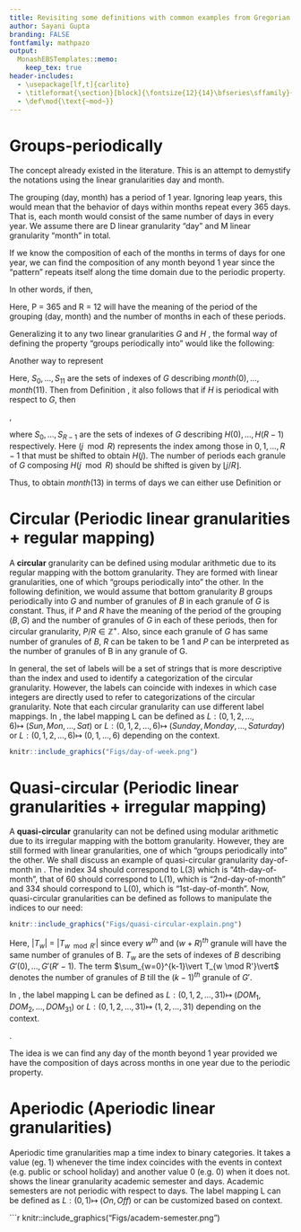 ```yaml
---
title: Revisiting some definitions with common examples from Gregorian calendar
author: Sayani Gupta
branding: FALSE
fontfamily: mathpazo
output:
  MonashEBSTemplates::memo:
    keep_tex: true
header-includes:
  - \usepackage[lf,t]{carlito}
  - \titleformat{\section}[block]{\fontsize{12}{14}\bfseries\sffamily}{\thesection}{0.4em}{}
  - \def\mod{\text{~mod~}}
---
```



# Groups-periodically

The concept already existed in the literature. This is an attempt to demystify the notations using the linear granularities day and month.


The grouping (day, month) has a period of 1 year. Ignoring leap years, this would mean that the behavior of days within months repeat every 365 days. That is, each month would consist of the same number of days in every year. We assume there are D linear granularity "day" and M linear granularity "month" in total.

\begin{equation}\label{eq:eq1}
\begin{split}
month(0) & = day(0)\bigcup day(1)\dots\bigcup day(30)\\
month(1) & = day(31)\bigcup day(32)\dots\bigcup day(58)\\
month(2) & = day(59)\bigcup day(60)\dots\bigcup day(89)\\
\dots\\
month(11) & = day(334)\dots day(363)\bigcup day(364)\\
\end{split}
\end{equation}


If we know the composition of each of the months in terms of days for one year, we can find the composition of any month beyond 1 year since the "pattern" repeats itself along the time domain due to the periodic property. 

In other words,  if 
\begin{equation}\label{eq:eq2}
month(j) = day(a_1)\bigcup day(a_2)\dots\bigcup day(a_k) \quad for \quad j \in {0,1, 2, \dots, 11}
\end{equation}
then,  
\begin{equation}
month(j + R) = day(a_1 + P)\bigcup day(a_2 + P)\dots\bigcup day(a_k + P) \quad for \quad j + R \leq M
\end{equation}

Here, P = 365 and R = 12 will have the meaning of the period of the grouping (day, month) and the number of months in each of these periods.

Generalizing it to any two linear granularities $G$ and $H$ , the formal way of defining the property "groups periodically into" would like the following:

\newtheorem{definition}{Definition}
\begin{definition}\label{def:periodical}
A granularity H is periodical with respect to a granularity $G$ if
(1) $G \trianglelefteq H$, and \\
(2) there exist $R,P \epsilon Z+$, where R is less than the number of granules of H, such
that for all $j \epsilon Z$, if $H(j) = \bigcup_{i \in S}G(i)$ and $H (j + R) \neq \phi$ then
$H (j + R) = \bigcup_{i \in S} G(i + P)$.
\end{definition}

Another way to represent \autoref{eq:eq1}

\begin{equation}\label{eq:eq3}
\begin{split}
month(0) & = \bigcup_{i \in S_0}day(i), \quad S_0 = {0, 1, 2, \dots, 30}\\
month(1) & = \bigcup_{i \in S_1}day(i), \quad S_1 = {31, 32, \dots, 58}\\
month(2) & = \bigcup_{i \in S_2}day(i), \quad S_2 = {59, 60, \dots, 89}\\
\vdots\\
month(11) &  = \bigcup_{i \in S_{11}}day(i), \quad S_{11} = {334, 335, \dots, 364}\\
\end{split}
\end{equation}


Here, ${S_0,...,S_{11}}$ are the sets of indexes of $G$ describing $month(0), . . . , month(11)$. Then from Definition \autoref{def:periodical}, it also follows that if $H$ is periodical with respect to $G$, then

\begin{equation}\label{eq:eq4}
H(j) = \bigcup_{i \in S_{j \mod R}}G(P*\lfloor j/R \rfloor + i), 
\end{equation}, 

where ${S_0,...,S_{R-1}}$ are the sets of indexes of $G$ describing $H (0), . . . , H (R - 1)$ respectively. Here $(j \mod R)$ represents the index among those in ${0, 1, \dots, R-1}$ that must be shifted to obtain $H(j)$. The number of periods each granule of $G$ composing $H(j \mod R)$ should be shifted is given by $\lfloor j/R\rfloor$.


Thus,  to obtain $month(13)$ in terms of days we can either use Definition \autoref{def:periodical} or \autoref{eq:eq4}

\begin{equation}
\begin{split}
month(13) & =  month (1 + 12)\\
 & = \bigcup_{i \in S_1} day(i + 365) \quad since \quad month(1) =  \bigcup_{i \in S_1}day(i), \quad S_1 = {31, 32, \dots, 58}\\
 & = day(31 + 365)\bigcup day(32 + 365)\bigcup day(58 + 365)\\
\end{split}
\end{equation}




\begin{equation}
\begin{split}
month(13) & = \bigcup_{i \in S_{13 \mod 12}}day(365*\lfloor 13/12 \rfloor + i)\\
 & = \bigcup_{i \in S_1}day(365*1 + i)\\
 & = day(31 + 365)\bigcup day(32 + 365)\bigcup day(58 + 365)\\
\end{split}
\end{equation}


# Circular (Periodic linear granularities + regular mapping)

A **circular** granularity can be defined using modular arithmetic due to its regular mapping with the bottom granularity. They are formed with linear granularities, one of which "groups periodically into" the other. In the following definition, we would assume that bottom granularity $B$ groups periodically into $G$ and number of granules of $B$ in each granule of $G$ is constant. Thus, if $P$ and $R$  have the meaning of the period of the grouping $(B, G)$ and the number of granules of $G$ in each of these periods, then for circular granularity, $P/R \in \mathbb{Z}^+$. Also, since each granule of $G$ has same number of granules of $B$, $R$ can be taken to be $1$ and $P$ can be interpreted as the number of granules of B in any granule of G.

\begin{definition}\label{def:circular}
A circular granularity C(B, G) relates a linear granularity $G$ to the bottom granularity B, if

\begin{equation} \label{eq:eq5}
\begin{split}
C_{B, G}(z) & = {L}(z\mod P) \quad \forall z \in \mathbb{Z}^+ \\
\end{split}
\end{equation}
where
z denotes the index set,
B denotes a full-integer labelled bottom granularity which groups periodically into linear granularity $G$ with regular mapping, 
{L} is a label mapping that defines an unique label for each index $l \in {0,1,\dots, (P-1)}$,
and P is the number of granules of B in each granule of G.
\end{definition}


In general, the set of labels will be a set of strings that is more descriptive than the index and used to identify a categorization of the circular granularity. However, the labels can coincide with indexes in which case integers are directly used to refer to categorizations of the circular granularity. Note that each
circular granularity can use different label mappings. In \autoref{fig:day-of-week}, the label mapping L can be defined as $L: ({0,1,2, \dots, 6}) \longmapsto\ ({Sun, Mon, \dots, Sat)}$ or $L: ({0,1,2, \dots, 6}) \longmapsto\ ({Sunday, Monday, \dots, Saturday)}$ or $L: ({0,1,2, \dots, 6}) \longmapsto\ ({0, 1, \dots, 6)}$
depending on the context.

```r
knitr::include_graphics("Figs/day-of-week.png")
```


# Quasi-circular (Periodic linear granularities + irregular mapping)

A **quasi-circular** granularity can not be defined using modular arithmetic due to its irregular mapping with the bottom granularity. However, they are still formed with linear granularities, one of which "groups periodically into" the other. We shall discuss an example of  quasi-circular granularity day-of-month in \autoref{fig:quasi-circular-explain}. The index 34 should correspond to L(3) which is "4th-day-of-month", that of 60 should correspond to L(1), which is "2nd-day-of-month" and 334 should correspond to L(0), which is "1st-day-of-month". Now, quasi-circular granularities can be defined as follows to manipulate the indices to our need:


```r
knitr::include_graphics("Figs/quasi-circular-explain.png")
```

<!-- quad number \quad of \quad days \quad till \quad month(11-1) -->

<!-- Now, $35 \in month(1)$ and hence $N_k = 31$.  -->

<!-- Thus, $Q_{day, month}(35) = 35 - 31 =  L(4)$  -->

<!-- Similarly, $Q_{day, month}(60) = 60 - (31+28) =  L(1)$, $60 \in month(2)$ and N_k is number of days in month(0) and month(1). -->


\begin{definition}\label{quasicircular}
A quasi-circular granularity $Q_{B, G'}$ that relates linear granularities $G'$ and bottom granularity $B$, if

\begin{equation}\label{eq:eq6}
Q_{B, G'}(z) = L(z - \sum_{w=0}^{k-1}\vert T_{w \mod R'} \vert), \quad z \in T_k
\end{equation}

where
$z$ denotes the index set,
$B$ denotes a full-integer labelled bottom granularity which groups periodically into linear granularity $G'$ with irregular mapping, {L} is a label mapping that defines an unique label for each index $l \in {0,1,\dots, (k-1)}$, $T_w$ are the sets of indices of B describing $G'(w)$ such that 
\begin{equation}
G'(w) = \bigcup_{z \in T_w}B(z),\\
\end{equation}
$T_w = 0 \quad for \quad w\epsilon Z_{<0}$ and $\vert T_w \vert$ is the cardinality of set $T_w$.
\end{definition}

Here, $\vert T_w \vert$ = $\vert T_{w\mod R'} \vert$ since every $w^{th}$ and $(w+R)^{th}$ granule will have the same number of granules of B. $T_w$ are the sets of indexes of $B$ describing $G'(0), . . . , G'(R'- 1)$. The term $\sum_{w=0}^{k-1}\vert T_{w \mod R'}\vert$ denotes the number of granules of $B$ till the $(k-1)^{th}$ granule of $G'$. 

In \autoref{fig:quasi-circular-explain}, the label mapping L can be defined as $L: ({0,1,2, \dots, 31}) \longmapsto\ ({DOM_1, DOM_2, \dots, DOM_{31})}$ or $L: ({0,1,2, \dots, 31}) \longmapsto\ ({1, 2, \dots, 31)}$
depending on the context.


\begin{equation}
\begin{split}
Q_{day, month}(34) & = L(34 - 31)       = L(3) \quad since \quad 35 \in \quad month(1)\\
Q_{day, month}(60) & = L(60 - 31 - 28)  = L(2) , \quad since\quad 60 \in \quad month(2)\\
Q_{day, month}(334) & = L(334 - 334)    = L(0) \quad since \quad 334 \in \quad month(11)\\
Q_{day, month}(439) & = L(439 - \sum_{w=0}^{14-1}\vert T_{w \mod 12} \vert)\quad since \quad 439 \in \quad month(14)\\
& = L(439 - \sum_{w=0}^{13}\vert T_{w \mod R'} \vert)\\
&  = L(439 - (2\vert T_{0} \vert + 2\vert T_{1}\vert + \vert T_{3}\vert + \vert T_{4}\vert + \dots + \vert T_{11}\vert))\\
&  = L(439 - 2\times 31 - 2\times 28 - 31 - 30 - \dots - 30)\\
&  = L(439 - 423)\\
&  = L(6)
\end{split}
\end{equation}.

The idea is we can find any day of the month beyond 1 year provided we have the composition of days across months in one year due to the periodic property.

# Aperiodic (Aperiodic linear granularities)

\begin{definition}\label{aperiodic}
An aperiodic granularity $A_{B, G''}$ that relates linear granularities $G''$ and bottom granularity $B$, with $G''$ being aperiodical with respect to $B$, is given by

\begin{equation}\label{eq:eq7}
\begin{split}
A_{B, G''}(z) & = L(1), \quad z \in T_q\\
     & = L(0), \quad z \not\in T_q\\
\end{split}
\end{equation}
where  
$z$ denotes the index set,
$T_q$ are the sets of indices of $B$ describing $G''(q)$ such that $$G''(q) = \bigcup_{z \in T_q}B(z)$$
\end{definition}

 Aperiodic time granularities map a time index to binary categories. It takes a value (eg. 1) whenever the time index coincides with the events in context (e.g. public or school holiday) and another value 0 (e.g. 0) when it does not. \autoref{fig:aperiodic} shows the linear granularity academic semester and days. Academic semesters are not periodic with respect to days. The label mapping L can be defined as $L: ({0,1}) \longmapsto\ ({On, Off)}$ or can be customized based on context.



```r
knitr::include_graphics("Figs/academ-semester.png")


